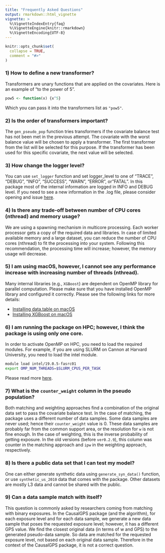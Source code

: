 ```yaml
---
title: "Frequently Asked Questions"
output: rmarkdown::html_vignette
vignette: >
  %\VignetteIndexEntry{faq}
  %\VignetteEngine{knitr::rmarkdown}
  %\VignetteEncoding{UTF-8}
---
```


```r
knitr::opts_chunk$set(
  collapse = TRUE,
  comment = "#>"
)
```

### 1) How to define a new transformer? 

Transformers are unary functions that are applied on the covariates. Here is an example of "to the power of 5".

```r
pow5 <- function(x) {x^5}
```
Which you can pass it into the transformers list as `"pow5"`.

### 2) Is the order of transformers important?

The `gen_pseudo_pop` function tries transformers if the covariate balance test has not been met in the previous attempt. The covariate with the worst balance value will be chosen to apply a transformer. The first transformer from the list will be selected for this purpose. If the transformer has been used for this specific covariate, the next value will be selected. 

### 3) How change the logger level?

You can use `set_logger` function and set logger_level to one of "TRACE", "DEBUG", "INFO", "SUCCESS", "WARN", "ERROR", or"FATAL". In this package most of the internal information are logged in INFO and DEBUG level. If you need to see a new information in the .log file, please consider opening and issue [here](https://github.com/NSAPH-Software/CausalGPS/issues/).

### 4) Is there any trade-off between number of CPU cores (nthread) and memory usage?

We are using a spawning mechanism in multicore processing. Each worker processor gets a copy of the required data and libraries. In case of limited available memory and a large dataset, you can reduce the number of CPU cores (nthread) to fit the processing into your system. Following this recommendation, the processing time will increase; however, the memory usage will decrease.

### 5) I am using macOS, however, I cannot see any performance increase with increasing number of threads (nthread).

Many internal libraries (e.g., `XGBoost`) are dependent on OpenMP library for parallel computation. Please make sure that you have installed OpenMP library and configured it correctly. Please see the following links for more details:

- [Installing data.table on macOS](https://github.com/Rdatatable/data.table/wiki/Installation/)  
- [Installing XGBoost on macOS ](https://xgboost.readthedocs.io/en/latest/install.html#r/)  
 
### 6) I am running the package on HPC; however, I think the package is using only one core. 

In order to activate OpenMP on HPC, you need to load the required modules. For example, if you are using SLURM on Cannon at Harvard University, you need to load the intel module.

```sh
module load intel/19.0.5-fasrc01
export OMP_NUM_THREADS=$SLURM_CPUS_PER_TASK
```

Please read more [here](https://docs.rc.fas.harvard.edu/kb/running-jobs/#Using_Threads_such_as_OpenMP/).

### 7) What is the `counter_weight` column in the pseudo population? 

Both matching and weighting approaches find a combination of the original data set to pass the covariate balance test. In the case of matching, the package uses a different number of data samples. Some data samples are never used; hence their `counter_weight` value is 0. These data samples are probably far from the common support area, or the resolution for `w` is not fine enough. In the case of weighting, this is the inverse probability of getting exposure. In the old versions (before `ver0.2.9`), this column was counter in the matching approach and `ipw` in the weighting approach, respectively.  

### 8) Is there a public data set that I can test my model?

One can either generate synthetic data using `generate_syn_data()` function, or use `synthetic_us_2010` data that comes with the package. Other datasets are mostly L3 data and cannot be shared with the public. 

### 9) Can a data sample match with itself?

This question is commonly asked by researchers coming from matching with binary exposures. In the CausalGPS package (and the algorithm), for each exposure level and for each data sample, we generate a new data sample that poses the requested exposure level; however, it has a different GPS value. We find the closest original data (in terms of w and GPS) to the generated pseudo-data sample. So data are matched for the requested exposure level, not based on each original data sample. Therefore in the context of the CausalGPS package, it is not a correct question.






